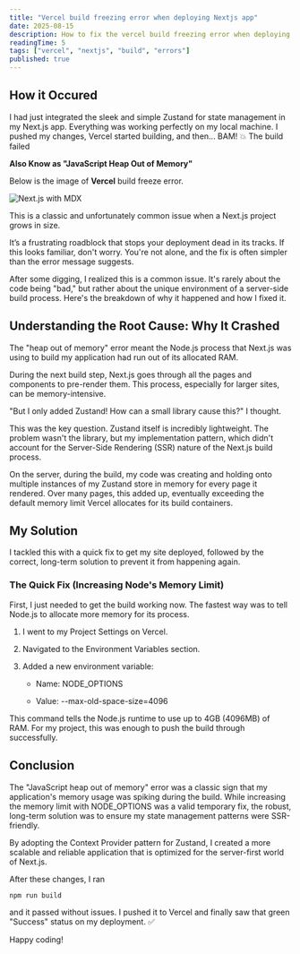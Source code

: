 ```yaml
---
title: "Vercel build freezing error when deploying Nextjs app"
date: 2025-08-15
description: How to fix the vercel build freezing error when deploying nextjs app.
readingTime: 5
tags: ["vercel", "nextjs", "build", "errors"]
published: true
---
```


## How it Occured

I had just integrated the sleek and simple Zustand for state management in my Next.js app. Everything was working perfectly on my local machine. I pushed my changes, Vercel started building, and then... BAM! 💥 The build failed

**Also Know as "JavaScript Heap Out of Memory"**

Below is the image of **Vercel** build freeze error.

<img
  src="/images/vercel-build-freeze-error.png"
  alt="Next.js with MDX"
  className="w-[300px] h-[300px]"
/>

This is a classic and unfortunately common issue when a Next.js project grows in size.

It’s a frustrating roadblock that stops your deployment dead in its tracks. If this looks familiar, don't worry. You're not alone, and the fix is often simpler than the error message suggests.

After some digging, I realized this is a common issue. It's rarely about the code being "bad," but rather about the unique environment of a server-side build process. Here's the breakdown of why it happened and how I fixed it.

## Understanding the Root Cause: Why It Crashed

The "heap out of memory" error meant the Node.js process that Next.js was using to build my application had run out of its allocated RAM.

During the next build step, Next.js goes through all the pages and components to pre-render them. This process, especially for larger sites, can be memory-intensive.

"But I only added Zustand! How can a small library cause this?" I thought.

This was the key question. Zustand itself is incredibly lightweight. The problem wasn't the library, but my implementation pattern, which didn't account for the Server-Side Rendering (SSR) nature of the Next.js build process.

On the server, during the build, my code was creating and holding onto multiple instances of my Zustand store in memory for every page it rendered. Over many pages, this added up, eventually exceeding the default memory limit Vercel allocates for its build containers.

## My Solution

I tackled this with a quick fix to get my site deployed, followed by the correct, long-term solution to prevent it from happening again.

### The Quick Fix (Increasing Node's Memory Limit)

First, I just needed to get the build working now. The fastest way was to tell Node.js to allocate more memory for its process.

1. I went to my Project Settings on Vercel.

2. Navigated to the Environment Variables section.

3. Added a new environment variable:

   - Name: NODE_OPTIONS

   - Value: --max-old-space-size=4096

This command tells the Node.js runtime to use up to 4GB (4096MB) of RAM. For my project, this was enough to push the build through successfully.

## Conclusion

The "JavaScript heap out of memory" error was a classic sign that my application's memory usage was spiking during the build. While increasing the memory limit with NODE_OPTIONS was a valid temporary fix, the robust, long-term solution was to ensure my state management patterns were SSR-friendly.

By adopting the Context Provider pattern for Zustand, I created a more scalable and reliable application that is optimized for the server-first world of Next.js.

After these changes, I ran

```bash
npm run build
```

and it passed without issues. I pushed it to Vercel and finally saw that green "Success" status on my deployment. ✅

Happy coding!
